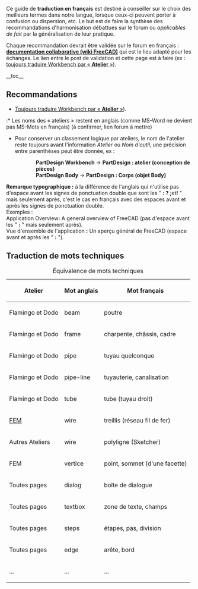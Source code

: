 Ce guide de '''traduction en français''' est destiné à conseiller sur le choix des meilleurs termes dans notre langue, lorsque ceux-ci peuvent porter à confusion ou dispersion, etc. Le but est de faire la synthèse des recommandations d'harmonisation débattues sur le forum ou ''applicables de fait'' par la généralisation de leur pratique.

Chaque recommandation devrait être validée sur le forum en français : '''[https://forum.freecadweb.org/viewtopic.php?p=339497#p339383 documentation collaborative (wiki FreeCAD)]''' qui est le lieu adapté pour les échanges. Le lien entre le post de validation et cette page est à faire (ex : [https://forum.freecadweb.org/viewtopic.php?f=12&t=26755&hilit=convention+documentation&start=50#p214529 toujours traduire Workbench par « '''Atelier''' »]).

__toc__

== Recommandations ==

* [https://forum.freecadweb.org/viewtopic.php?f=12&t=26755&hilit=convention+documentation&start=50#p214529 Toujours traduire Workbench par « '''Atelier''' »]).

:* Les noms des « ateliers » restent en anglais (comme MS-Word ne devient pas MS-Mots en français) (à confirmer, lien forum à mettre)

* Pour conserver un classement logique par ateliers, le nom de l'atelier reste toujours avant l'information ''Atelier'' ou ''Nom d'outil'', une précision entre parenthèses peut être donnée, ex :
:: '''PartDesign Workbench''' -> '''PartDesign : atelier (conception de pièces)'''
:: '''PartDesign Body''' -> '''PartDesign : Corps (objet Body)'''


'''Remarque typographique :''' à la différence de l'anglais qui n'utilise pas d'espace avant les signes de ponctuation double que sont les "  ''': ? ; '''et''' !  '''  " mais seulement après, c'est le cas en français avec des espaces avant et après les signes de ponctuation double.<br>Exemples :
<br>Application Overview''':''' A general overview of FreeCAD (pas d'espace avant les " ''':''' " mais seulement après). <br>Vue d'ensemble de l'application ''':''' Un aperçu général de FreeCAD (espace avant et après les " ''':''' ").

== Traduction de mots techniques ==

{| class="wikitable"
|+Équivalence de mots techniques
!Atelier
!Mot anglais
!Mot français
|-
|Flamingo et Dodo
|beam
|poutre
|-
|Flamingo et Dodo
|frame
|charpente, châssis, cadre
|-
|Flamingo et Dodo
|pipe
|tuyau quelconque
|-
|Flamingo et Dodo
|pipe-line
|tuyauterie, canalisation
|-
|Flamingo et Dodo
|tube
|tube (tuyau droit)
|-
|[[FEM_Workbench/fr|FEM]]
|wire
|treillis (réseau fil de fer)
|-
|Autres Ateliers
|wire
|polyligne (Sketcher)
|-
|FEM
|vertice
|point, sommet (d'une facette)
|-
|Toutes pages
|dialog
|boîte de dialogue
|-
|Toutes pages
|textbox
|zone de texte, champs
|-
|Toutes pages
|steps
|étapes, pas, division
|-
|Toutes pages
|edge
|arête, bord
|-
|...
|...
|...
|}